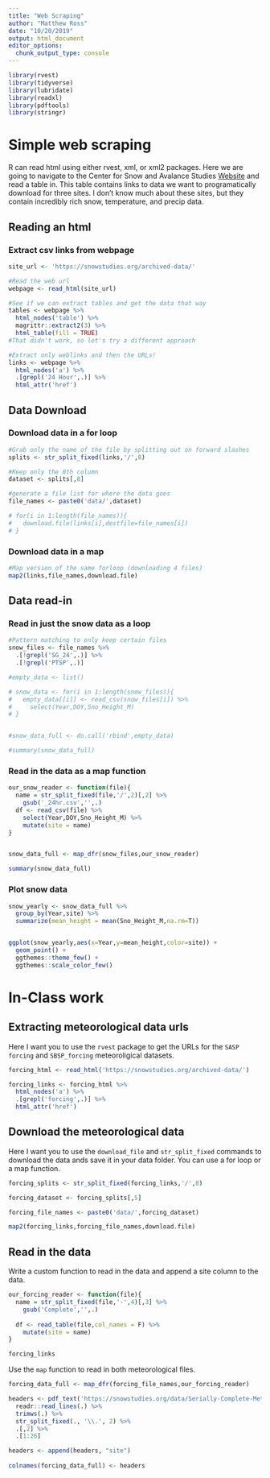 ```yaml
---
title: "Web Scraping"
author: "Matthew Ross"
date: "10/20/2019"
output: html_document
editor_options: 
  chunk_output_type: console
---
```


```r
library(rvest)
library(tidyverse)
library(lubridate)
library(readxl)
library(pdftools)
library(stringr)

```


# Simple web scraping

R can read html using either rvest, xml, or xml2 packages. Here
we are going to navigate to the Center for Snow and Avalance Studies 
[Website](https://snowstudies.org/archived-data/) and read a table in.
This table contains links to data we want to programatically download for
three sites. I don't know much about these sites, but they contain incredibly
rich snow, temperature, and precip data. 


## Reading an html 

### Extract csv links from webpage


```r
site_url <- 'https://snowstudies.org/archived-data/'

#Read the web url
webpage <- read_html(site_url)

#See if we can extract tables and get the data that way
tables <- webpage %>%
  html_nodes('table') %>%
  magrittr::extract2(3) %>%
  html_table(fill = TRUE)
#That didn't work, so let's try a different approach

#Extract only weblinks and then the URLs!
links <- webpage %>%
  html_nodes('a') %>%
  .[grepl('24 Hour',.)] %>%
  html_attr('href')


```

## Data Download

### Download data in a for loop

```r

#Grab only the name of the file by splitting out on forward slashes
splits <- str_split_fixed(links,'/',8)

#Keep only the 8th column
dataset <- splits[,8] 

#generate a file list for where the data goes
file_names <- paste0('data/',dataset)

# for(i in 1:length(file_names)){
#   download.file(links[i],destfile=file_names[i])
# }

```

### Download data in a map

```r

#Map version of the same forloop (downloading 4 files)
map2(links,file_names,download.file)

```

## Data read-in 

### Read in just the snow data as a loop

```r
#Pattern matching to only keep certain files
snow_files <- file_names %>%
  .[!grepl('SG_24',.)] %>%
  .[!grepl('PTSP',.)]

#empty_data <- list()

# snow_data <- for(i in 1:length(snow_files)){
#   empty_data[[i]] <- read_csv(snow_files[i]) %>%
#     select(Year,DOY,Sno_Height_M)
# }


#snow_data_full <- do.call('rbind',empty_data)

#summary(snow_data_full)
```


### Read in the data as a map function

```r


our_snow_reader <- function(file){
  name = str_split_fixed(file,'/',2)[,2] %>%
    gsub('_24hr.csv','',.)
  df <- read_csv(file) %>%
    select(Year,DOY,Sno_Height_M) %>%
    mutate(site = name)
}


snow_data_full <- map_dfr(snow_files,our_snow_reader)

summary(snow_data_full)
```


### Plot snow data

```r
snow_yearly <- snow_data_full %>%
  group_by(Year,site) %>%
  summarize(mean_height = mean(Sno_Height_M,na.rm=T))


ggplot(snow_yearly,aes(x=Year,y=mean_height,color=site)) + 
  geom_point() +
  ggthemes::theme_few() + 
  ggthemes::scale_color_few()
```


# In-Class work

## Extracting meteorological data urls

Here I want you to use the `rvest` package to get the URLs for
the `SASP forcing` and `SBSP_forcing` meteoroligical datasets.

```r
forcing_html <- read_html('https://snowstudies.org/archived-data/')

forcing_links <- forcing_html %>%
  html_nodes('a') %>%
  .[grepl('forcing',.)] %>%
  html_attr('href')

```

## Download the meteorological data

Here I want you to use the `download_file` and `str_split_fixed` 
commands to download the data ands save it in your data folder.
You can use a for loop or a map function. 

```r
forcing_splits <- str_split_fixed(forcing_links,'/',8)

forcing_dataset <- forcing_splits[,5] 

forcing_file_names <- paste0('data/',forcing_dataset)

map2(forcing_links,forcing_file_names,download.file)
```

## Read in the data

Write a custom function to read in the data and append a site 
column to the data. 

```r
our_forcing_reader <- function(file){
  name = str_split_fixed(file,'-',4)[,3] %>%
    gsub('Complete','',.)
  
  df <- read_table(file,col_names = F) %>%
    mutate(site = name)
}

forcing_links
```


Use the `map` function to read in both meteorological files.

```r
forcing_data_full <- map_dfr(forcing_file_names,our_forcing_reader)
```

```r
headers <- pdf_text('https://snowstudies.org/data/Serially-Complete-Metadata-text08.pdf') %>%
  readr::read_lines(.) %>%
  trimws(.) %>%
  str_split_fixed(., '\\.', 2) %>%
  .[,2] %>%
  .[1:26] 

headers <- append(headers, "site")
  
colnames(forcing_data_full) <- headers

```

